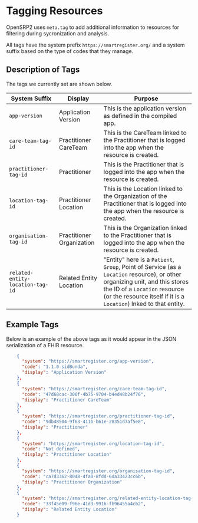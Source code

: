 # Tagging Resources

OpenSRP2 uses `meta.tag` to add additional information to resources for filtering during sycronization and analysis.

All tags have the system prefix `https://smartregister.org/` and a system suffix based on the type of codes that they manage.

## Description of Tags

The tags we currently set are shown below.

System Suffix|Display|Purpose
---|---|---
`app-version`|Application Version|This is the application version as defined in the compiled app.
`care-team-tag-id`|Practitioner CareTeam|This is the CareTeam linked to the Practitioner that is logged into the app when the resource is created.
`practitioner-tag-id`|Practitioner|This is the Practitioner that is logged into the app when the resource is created.
`location-tag-id`|Practitioner Location|This is the Location linked to the Organization of the Practitioner that is logged into the app when the resource is created.
`organisation-tag-id`|Practitioner Organization|This is the Organization linked to the Practitioner that is logged into the app when the resource is created.
`related-entity-location-tag-id`|Related Entity Location|"Entity" here is a `Patient`, `Group`, Point of Service (as a `Location` resource), or other organizing unit, and this stores the ID of a `Location` resource (or the resource itself if it is a `Location`) lnked to that entity.

## Example Tags

Below is an example of the above tags as it would appear in the JSON serialization of a FHIR resource.

```json
    {
      "system": "https://smartregister.org/app-version",
      "code": "1.1.0-sidBunda",
      "display": "Application Version"
    },
    {
      "system": "https://smartregister.org/care-team-tag-id",
      "code": "47d68cac-306f-4b75-9704-b4ed48b24f76",
      "display": "Practitioner CareTeam"
    },
    {
      "system": "https://smartregister.org/practitioner-tag-id",
      "code": "9db48504-9f63-411b-b61e-28351d7af5e8",
      "display": "Practitioner"
    },
    {
      "system": "https://smartregister.org/location-tag-id",
      "code": "Not defined",
      "display": "Practitioner Location"
    },
    {
      "system": "https://smartregister.org/organisation-tag-id",
      "code": "ca7d3362-8048-4fa0-8fdd-6da33423cc6b",
      "display": "Practitioner Organization"
    },
    {
      "system": "https://smartregister.org/related-entity-location-tag-id",
      "code": "33f45e09-f96e-41d3-9916-fb96455a4cb2",
      "display": "Related Entity Location"
    }
```
